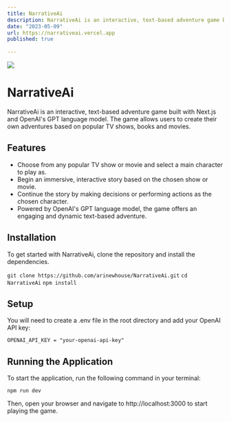 ```yaml
---
title: NarrativeAi
description: NarrativeAi is an interactive, text-based adventure game built with Next.js and OpenAI's GPT language model. The game allows users to create their own adventures based on popular TV shows, books and movies.
date: "2023-05-09"
url: https://narrativeai.vercel.app
published: true
  
---
```



[![](/narrativeai.png)](https://narrativeai.vercel.app)

# NarrativeAi

NarrativeAi is an interactive, text-based adventure game built with Next.js and OpenAI's GPT language model. The game allows users to create their own adventures based on popular TV shows, books and movies.

## Features

- Choose from any popular TV show or movie and select a main character to play as.
- Begin an immersive, interactive story based on the chosen show or movie.
- Continue the story by making decisions or performing actions as the chosen character.
- Powered by OpenAI's GPT language model, the game offers an engaging and dynamic text-based adventure.

## Installation

To get started with NarrativeAi, clone the repository and install the dependencies.

`git clone https://github.com/arinewhouse/NarrativeAi.git`
`cd NarrativeAi`
`npm install`

## Setup

You will need to create a .env file in the root directory and add your OpenAI API key:

`OPENAI_API_KEY = "your-openai-api-key"`

## Running the Application

To start the application, run the following command in your terminal:

`npm run dev`

Then, open your browser and navigate to http://localhost:3000 to start playing the game.
